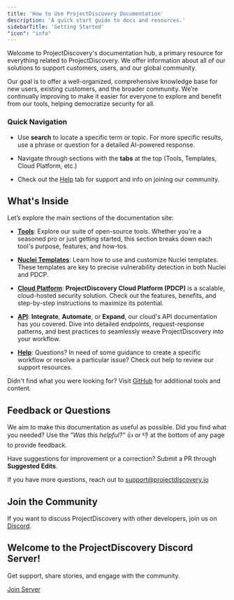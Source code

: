 ```yaml
---
title: 'How to Use ProjectDiscovery Documentation'
description: 'A quick start guide to docs and resources.'
sidebarTitle: 'Getting Started'
"icon": "info"
---
```


Welcome to ProjectDiscovery's documentation hub, a primary resource for everything related to ProjectDiscovery. We offer information about all of our solutions to support customers, users, and our global community.

<Note> Our goal is to offer a well-organized, comprehensive knowledge base for new users, existing customers, and the broader community. We’re continually improving to make it easier for everyone to explore and benefit from our tools, helping democratize security for all.</Note>

### Quick Navigation

* Use **search** to locate a specific term or topic. For more specific results, use a phrase or question for a detailed AI-powered response.

* Navigate through sections with the **tabs** at the top (Tools, Templates, Cloud Platform, etc.)

* Check out the [Help](/help) tab for support and info on joining our community.

## What's Inside

Let’s explore the main sections of the documentation site:

* [**Tools**](/tools): Explore our suite of open-source tools. Whether you're a seasoned pro or just getting started, this section breaks down each tool's purpose, features, and how-tos.

* [**Nuclei Templates**](/templates): Learn how to use and customize Nuclei templates. These templates are key to precise vulnerability detection in both Nuclei and PDCP.

* [**Cloud Platform**](/cloud): **ProjectDiscovery Cloud Platform (PDCP)** is a scalable, cloud-hosted security solution. Check out the features, benefits, and step-by-step instructions to maximize its potential.

* [**API**](/api-reference): **Integrate**, **Automate**, or **Expand**, our cloud's API documentation has you covered. Dive into detailed endpoints, request-response patterns, and best practices to seamlessly weave ProjectDiscovery into your workflow.

* [**Help**](/help): Questions? In need of some guidance to create a specific workflow or resolve a particular issue? Check out help to review our support resources.

<Tip> Didn't find what you were looking for? Visit [GitHub](https://github.com/projectdiscovery) for additional tools and content. </Tip>

## Feedback or Questions

We aim to make this documentation as useful as possible. Did you find what you needed? Use the *"Was this helpful?"* 👍 or 👎 at the bottom of any page to provide feedback.

Have suggestions for improvement or a correction? Submit a PR through **Suggested Edits**.

<Tip>If you have more questions, reach out to support@projectdiscovery.io</Tip>

## Join the Community

If you want to discuss ProjectDiscovery with other developers, join us on [Discord](https://discord.com/invite/projectdiscovery).

<div style={{ position: 'relative', backgroundImage: 'url("/images/background.png")', borderRadius: '10px', padding: '2rem', textAlign: 'center' }}>
  <div style={{ backgroundColor: 'rgba(0, 0, 0, 0.7)', borderRadius: '10px', padding: '1rem', display: 'inline-block' }}>
    <h2 style={{ color: 'white', margin: '0' }}>Welcome to the ProjectDiscovery Discord Server!</h2>
    <p style={{ color: 'white' }}>Get support, share stories, and engage with the community.</p>
    <a href="https://discord.com/invite/projectdiscovery" style={{ display: 'inline-block', backgroundColor: '#00D09C', color: '#000', padding: '1rem 2rem', borderRadius: '5px', textDecoration: 'none' }}>Join Server</a>
  </div>
</div>